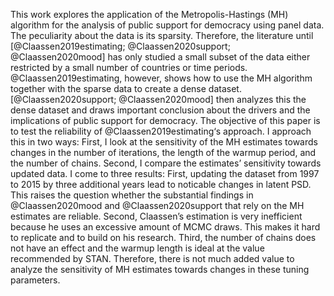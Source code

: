 This work explores the application of the Metropolis-Hastings (MH) algorithm for the analysis of public support for democracy using panel data. The peculiarity about the data is its sparsity. Therefore, the literature until [@Claassen2019estimating; @Claassen2020support; @Claassen2020mood] has only studied a small subset of the data either restricted by a small number of countries or time periods. @Claassen2019estimating, however, shows how to use the MH algorithm together with the sparse data to create a dense dataset. [@Claassen2020support; @Claassen2020mood] then analyzes this the dense dataset and draws important conclusion about the drivers and the implications of public support for democracy. The objective of this paper is to test the reliability of @Claassen2019estimating's approach. I approach this in two ways: First, I look at the sensitivity of the MH estimates towards changes in the number of iterations, the length of the warmup period, and the number of chains. Second, I compare the estimates' sensitivity towards updated data. I come to three results:
First, updating the dataset from 1997 to 2015 by three additional years lead to noticable changes in latent PSD. This raises the question whether the substantial findings in @Claassen2020mood and @Claassen2020support that rely on the MH estimates are reliable.
Second, Claassen's estimation is very inefficient because he uses an excessive amount of MCMC draws. This makes it hard to replicate and to build on his research.
Third, the number of chains does not have an effect and the warmup length is ideal at the value recommended by STAN. Therefore, there is not much added value to analyze the sensitivity of MH estimates towards changes in these tuning parameters.
